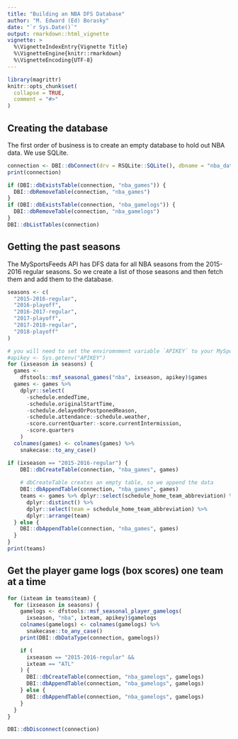 ```yaml
---
title: "Building an NBA DFS Database"
author: "M. Edward (Ed) Borasky"
date: "`r Sys.Date()`"
output: rmarkdown::html_vignette
vignette: >
  %\VignetteIndexEntry{Vignette Title}
  %\VignetteEngine{knitr::rmarkdown}
  %\VignetteEncoding{UTF-8}
---
```


```r
library(magrittr)
knitr::opts_chunk$set(
  collapse = TRUE,
  comment = "#>"
)
```

## Creating the database
The first order of business is to create an empty database to hold out NBA data. We use SQLite.

```r
connection <- DBI::dbConnect(drv = RSQLite::SQLite(), dbname = "nba_data.sqlite")
print(connection)

if (DBI::dbExistsTable(connection, "nba_games")) {
  DBI::dbRemoveTable(connection, "nba_games")
}
if (DBI::dbExistsTable(connection, "nba_gamelogs")) {
  DBI::dbRemoveTable(connection, "nba_gamelogs")
}
DBI::dbListTables(connection)
```

## Getting the past seasons
The MySportsFeeds API has DFS data for all NBA seasons from the 2015-2016 regular seasons. So we create a list of those seasons and then fetch them and add them to the database.

```r
seasons <- c(
  "2015-2016-regular",
  "2016-playoff",
  "2016-2017-regular",
  "2017-playoff",
  "2017-2018-regular",
  "2018-playoff"
)

# you will need to set the enviromnment variable `APIKEY` to your MySportsFeeds API v2.0 API key
#apikey <- Sys.getenv("APIKEY")
for (ixseason in seasons) {
  games <-
    dfstools::msf_seasonal_games("nba", ixseason, apikey)$games
  games <- games %>%
    dplyr::select(
      -schedule.endedTime,
      -schedule.originalStartTime,
      -schedule.delayedOrPostponedReason,
      -schedule.attendance:-schedule.weather,
      -score.currentQuarter:-score.currentIntermission,
      -score.quarters
    )
  colnames(games) <- colnames(games) %>% 
    snakecase::to_any_case()

if (ixseason == "2015-2016-regular") {
    DBI::dbCreateTable(connection, "nba_games", games)
    
    # dbCreateTable creates an empty table, so we append the data
    DBI::dbAppendTable(connection, "nba_games", games)
    teams <- games %>% dplyr::select(schedule_home_team_abbreviation) %>% 
      dplyr::distinct() %>%
      dplyr::select(team = schedule_home_team_abbreviation) %>% 
      dplyr::arrange(team)
  } else {
    DBI::dbAppendTable(connection, "nba_games", games)
  }
}
print(teams)
```

## Get the player game logs (box scores) one team at a time

```r
for (ixteam in teams$team) {
  for (ixseason in seasons) {
    gamelogs <- dfstools::msf_seasonal_player_gamelogs(
      ixseason, "nba", ixteam, apikey)$gamelogs
    colnames(gamelogs) <- colnames(gamelogs) %>% 
      snakecase::to_any_case()
    print(DBI::dbDataType(connection, gamelogs))

    if (
      ixseason == "2015-2016-regular" &&
      ixteam == "ATL"
    ) {
      DBI::dbCreateTable(connection, "nba_gamelogs", gamelogs)
      DBI::dbAppendTable(connection, "nba_gamelogs", gamelogs)
    } else {
      DBI::dbAppendTable(connection, "nba_gamelogs", gamelogs)
    }
  }
}

DBI::dbDisconnect(connection)

```

